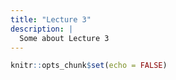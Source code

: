 ```yaml
---
title: "Lecture 3"
description: |
  Some about Lecture 3
---
```


```r
knitr::opts_chunk$set(echo = FALSE)
```

